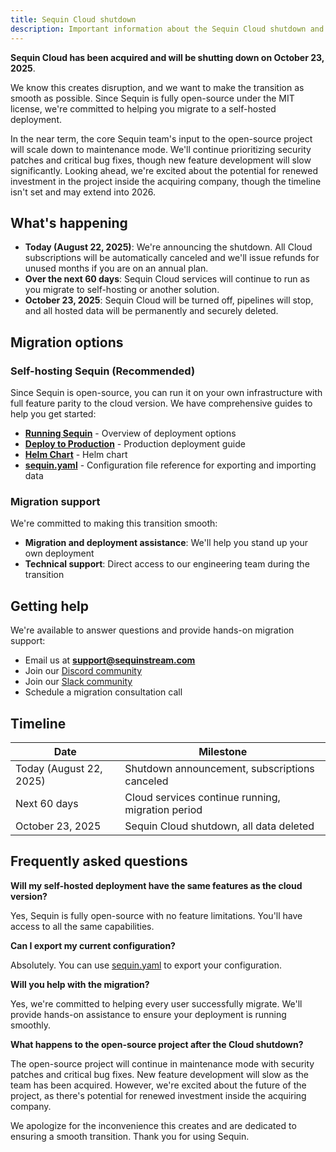 ```yaml
---
title: Sequin Cloud shutdown
description: Important information about the Sequin Cloud shutdown and migration to self-hosting.
---
```


**Sequin Cloud has been acquired and will be shutting down on October 23, 2025**.

We know this creates disruption, and we want to make the transition as smooth as possible. Since Sequin is fully open-source under the MIT license, we're committed to helping you migrate to a self-hosted deployment.

In the near term, the core Sequin team's input to the open-source project will scale down to maintenance mode. We'll continue prioritizing security patches and critical bug fixes, though new feature development will slow significantly. Looking ahead, we're excited about the potential for renewed investment in the project inside the acquiring company, though the timeline isn't set and may extend into 2026.

## What's happening

- **Today (August 22, 2025)**: We're announcing the shutdown. All Cloud subscriptions will be automatically canceled and we'll issue refunds for unused months if you are on an annual plan.
- **Over the next 60 days**: Sequin Cloud services will continue to run as you migrate to self-hosting or another solution.
- **October 23, 2025**: Sequin Cloud will be turned off, pipelines will stop, and all hosted data will be permanently and securely deleted.

## Migration options

### Self-hosting Sequin (Recommended)

Since Sequin is open-source, you can run it on your own infrastructure with full feature parity to the cloud version. We have comprehensive guides to help you get started:

- **[Running Sequin](/running-sequin)** - Overview of deployment options
- **[Deploy to Production](/how-to/deploy-to-production)** - Production deployment guide
- **[Helm Chart](github.com/sequinstream/helm-chart-sequin)** - Helm chart
- **[sequin.yaml](/docs/reference/sequin-yaml)** - Configuration file reference for exporting and importing data

### Migration support

We're committed to making this transition smooth:

- **Migration and deployment assistance**: We'll help you stand up your own deployment
- **Technical support**: Direct access to our engineering team during the transition

## Getting help

We're available to answer questions and provide hands-on migration support:

- Email us at **support@sequinstream.com**
- Join our [Discord community](https://discord.gg/BV8wFXvNtY)
- Join our [Slack community](https://join.slack.com/t/sequin-community/shared_invite/zt-37begzach-4aUwR5xt_XgivdvctZDemA)
- Schedule a migration consultation call

## Timeline

| Date | Milestone |
|------|-----------|
| Today (August 22, 2025) | Shutdown announcement, subscriptions canceled |
| Next 60 days | Cloud services continue running, migration period |
| October 23, 2025 | Sequin Cloud shutdown, all data deleted |

## Frequently asked questions

**Will my self-hosted deployment have the same features as the cloud version?**

Yes, Sequin is fully open-source with no feature limitations. You'll have access to all the same capabilities.

**Can I export my current configuration?**

Absolutely. You can use [sequin.yaml](/docs/reference/sequin-yaml) to export your configuration.

**Will you help with the migration?**

Yes, we're committed to helping every user successfully migrate. We'll provide hands-on assistance to ensure your deployment is running smoothly.

**What happens to the open-source project after the Cloud shutdown?**

The open-source project will continue in maintenance mode with security patches and critical bug fixes. New feature development will slow as the team has been acquired. However, we're excited about the future of the project, as there's potential for renewed investment inside the acquiring company.

We apologize for the inconvenience this creates and are dedicated to ensuring a smooth transition. Thank you for using Sequin.
